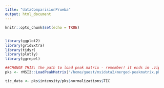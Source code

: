 ```yaml
---
title: "dataComparisionPrueba"
output: html_document
---
```


```r
knitr::opts_chunk$set(echo = TRUE)
```

## 

```r
library(ggplot2)
library(gridExtra)
library(tidyr)
library(plotly)
library(ggrepel)

##CHANGE THIS: the path to load peak matrix - remember! it ends in .zip if generated with rMSIproc, and ends in .pkmat if generated with rMSI2
pks <- rMSI2::LoadPeakMatrix("/home/guest/msidata2/merged-peakmatrix.pkmat")

tic_data <- pks$intensity/pks$normalizations$TIC
```

